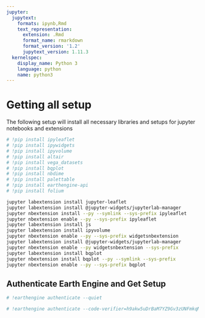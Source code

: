 ```yaml
---
jupyter:
  jupytext:
    formats: ipynb,Rmd
    text_representation:
      extension: .Rmd
      format_name: rmarkdown
      format_version: '1.2'
      jupytext_version: 1.11.3
  kernelspec:
    display_name: Python 3
    language: python
    name: python3
---
```


# Getting all setup
The following setup will install all necessary libraries and setups for jupyter notebooks and extensions

```python
# !pip install ipyleaflet
# !pip install ipywidgets
# !pip install ipyvolume
# !pip install altair
# !pip install vega_datasets
# !pip install bqplot
# !pip install nbdime
# !pip install palettable
# !pip install earthengine-api
# !pip install folium
```

```bash
jupyter labextension install jupyter-leaflet
jupyter labextension install @jupyter-widgets/jupyterlab-manager
jupyter nbextension install --py --symlink --sys-prefix ipyleaflet
jupyter nbextension enable --py --sys-prefix ipyleaflet
jupyter labextension install js
jupyter labextension install ipyvolume
jupyter nbextension enable --py --sys-prefix widgetsnbextension
jupyter labextension install @jupyter-widgets/jupyterlab-manager
jupyter nbextension enable --py widgetsnbextension --sys-prefix
jupyter labextension install bqplot
jupyter nbextension install bqplot --py --symlink --sys-prefix
jupyter nbextension enable --py --sys-prefix bqplot
```

## Authenticate Earth Engine and Get Setup

```python
# !earthengine authenticate --quiet
```

```python
# !earthengine authenticate --code-verifier=h9akw5uDrBaM7YZ9Gv3zUNFmkqMe84bbmuwMdZmn-mg --authorization-code=4/1AY0e-g4yIJ7_lV_K9TEhZ1guiowU82exqXOXLmtTPxML8gSng4SX21vcbVQ
```

